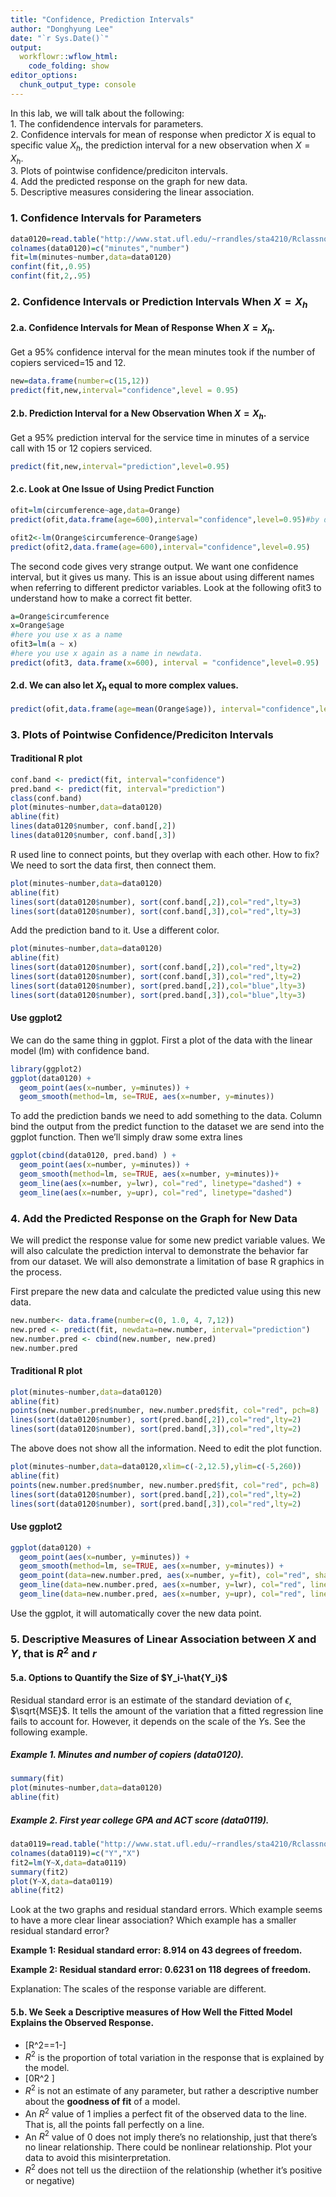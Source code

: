 ```yaml
---
title: "Confidence, Prediction Intervals"
author: "Donghyung Lee"
date: "`r Sys.Date()`"
output: 
  workflowr::wflow_html:
    code_folding: show
editor_options:
  chunk_output_type: console
---
```


In this lab, we will talk about the following: <br />
1. The confidendence intervals for parameters. <br />
2. Confidence intervals for mean of response when predictor $X$ is equal to specific value $X_h$, the prediction interval for a new observation when $X=X_h$. <br />
3. Plots of pointwise confidence/prediciton intervals. <br />
4. Add the predicted response on the graph for new data. <br />
5. Descriptive measures considering the linear association.

### 1. Confidence Intervals for Parameters
```r
data0120=read.table("http://www.stat.ufl.edu/~rrandles/sta4210/Rclassnotes/data/textdatasets/KutnerData/Chapter%20%201%20Data%20Sets/CH01PR20.txt")
colnames(data0120)=c("minutes","number")
fit=lm(minutes~number,data=data0120)
confint(fit,,0.95)
confint(fit,2,.95)
```

### 2. Confidence Intervals or Prediction Intervals When $X=X_h$
#### 2.a. Confidence Intervals for Mean of Response When $X=X_h$.
Get a 95\% confidence interval for the mean minutes took if the number of copiers serviced=15 and 12.
```r
new=data.frame(number=c(15,12))
predict(fit,new,interval="confidence",level = 0.95)
```

#### 2.b. Prediction Interval for a New Observation When $X=X_h$.
Get a 95\% prediction interval for the service time in minutes of a service call with 15 or 12 copiers serviced.
```r
predict(fit,new,interval="prediction",level=0.95)
```

#### 2.c. Look at One Issue of Using Predict Function
```r
ofit=lm(circumference~age,data=Orange)
predict(ofit,data.frame(age=600),interval="confidence",level=0.95)#by default is 95%

ofit2<-lm(Orange$circumference~Orange$age)
predict(ofit2,data.frame(age=600),interval="confidence",level=0.95)
```
The second code gives very strange output. We want one confidence interval, but it gives us many. This is an issue about using different names when referring to different predictor variables. Look at the following ofit3 to understand how to make a correct fit better.
```r
a=Orange$circumference
x=Orange$age
#here you use x as a name
ofit3=lm(a ~ x) 
#here you use x again as a name in newdata.
predict(ofit3, data.frame(x=600), interval = "confidence",level=0.95)
```
#### 2.d. We can also let $X_h$ equal to more complex values.
```r
predict(ofit,data.frame(age=mean(Orange$age)), interval="confidence",level=0.95)
```

### 3. Plots of Pointwise Confidence/Prediciton Intervals
#### Traditional R plot
```r
conf.band <- predict(fit, interval="confidence")
pred.band <- predict(fit, interval="prediction")
class(conf.band)
plot(minutes~number,data=data0120)
abline(fit)
lines(data0120$number, conf.band[,2])
lines(data0120$number, conf.band[,3])
```
R used line to connect points, but they overlap with each other. How to fix? We need to sort the data first, then connect them. 

```r
plot(minutes~number,data=data0120)
abline(fit)
lines(sort(data0120$number), sort(conf.band[,2]),col="red",lty=3)
lines(sort(data0120$number), sort(conf.band[,3]),col="red",lty=3)
```

Add the prediction band to it. Use a different color.
```r
plot(minutes~number,data=data0120)
abline(fit)
lines(sort(data0120$number), sort(conf.band[,2]),col="red",lty=2)
lines(sort(data0120$number), sort(conf.band[,3]),col="red",lty=2)
lines(sort(data0120$number), sort(pred.band[,2]),col="blue",lty=3)
lines(sort(data0120$number), sort(pred.band[,3]),col="blue",lty=3)
```

#### Use ggplot2
We can do the same thing in ggplot.
First a plot of the data with the linear model (lm) with confidence band.
```r
library(ggplot2)
ggplot(data0120) +
  geom_point(aes(x=number, y=minutes)) +
  geom_smooth(method=lm, se=TRUE, aes(x=number, y=minutes))
```

To add the prediction bands we need to add something to the data. Column bind the output from the predict function to the dataset we are send into the ggplot function.  Then we'll simply draw some extra lines

```r
ggplot(cbind(data0120, pred.band) ) +
  geom_point(aes(x=number, y=minutes)) +
  geom_smooth(method=lm, se=TRUE, aes(x=number, y=minutes))+
  geom_line(aes(x=number, y=lwr), col="red", linetype="dashed") +
  geom_line(aes(x=number, y=upr), col="red", linetype="dashed")
```

### 4. Add the Predicted Response on the Graph for New Data
We will predict the response value for some new predict variable values. We will also calculate the prediction interval to demonstrate the behavior far from our dataset. We will also demonstrate a limitation of base R graphics in the process.

First prepare the new data and calculate the predicted value using this new data.
```r
new.number<- data.frame(number=c(0, 1.0, 4, 7,12))
new.pred <- predict(fit, newdata=new.number, interval="prediction")
new.number.pred <- cbind(new.number, new.pred)
new.number.pred
```

#### Traditional R plot


```r
plot(minutes~number,data=data0120)
abline(fit)
points(new.number.pred$number, new.number.pred$fit, col="red", pch=8)
lines(sort(data0120$number), sort(pred.band[,2]),col="red",lty=2)
lines(sort(data0120$number), sort(pred.band[,3]),col="red",lty=2)
```

The above does not show all the information. Need to edit the plot function.
```r
plot(minutes~number,data=data0120,xlim=c(-2,12.5),ylim=c(-5,260))
abline(fit)
points(new.number.pred$number, new.number.pred$fit, col="red", pch=8)
lines(sort(data0120$number), sort(pred.band[,2]),col="red",lty=2)
lines(sort(data0120$number), sort(pred.band[,3]),col="red",lty=2)
```

#### Use ggplot2
```r
ggplot(data0120) +
  geom_point(aes(x=number, y=minutes)) +
  geom_smooth(method=lm, se=TRUE, aes(x=number, y=minutes)) +
  geom_point(data=new.number.pred, aes(x=number, y=fit), col="red", shape=8, size=2) + 
  geom_line(data=new.number.pred, aes(x=number, y=lwr), col="red", linetype="dashed") + 
  geom_line(data=new.number.pred, aes(x=number, y=upr), col="red", linetype="dashed") 
```

Use the ggplot, it will automatically cover the new data point.


### 5. Descriptive Measures of Linear Association between $X$ and $Y$, that is $R^2$ and $r$ 
#### 5.a. Options to Quantify the Size of $Y_i-\hat{Y_i}$ 
Residual standard error is an estimate of the standard deviation of $\epsilon$, $\sqrt{MSE}$. It tells the amount of the variation that a fitted regression line fails to account for. However, it depends on the scale of the $Y$s. See the following example.

##### Example 1. Minutes and number of copiers (data0120).
```r
summary(fit)
plot(minutes~number,data=data0120)
abline(fit)
```

##### Example 2. First year college GPA and ACT score (data0119).
```r
data0119=read.table("http://www.stat.ufl.edu/~rrandles/sta4210/Rclassnotes/data/textdatasets/KutnerData/Chapter%20%201%20Data%20Sets/CH01PR19.txt")
colnames(data0119)=c("Y","X")
fit2=lm(Y~X,data=data0119)
summary(fit2)
plot(Y~X,data=data0119)
abline(fit2)
```

Look at the two graphs and residual standard errors. Which example seems to have a more clear linear association? Which example has a smaller residual standard error?

**Example 1: Residual standard error: 8.914 on 43 degrees of freedom.**

**Example 2: Residual standard error: 0.6231 on 118 degrees of freedom.**

Explanation: The scales of the response variable are different. 

#### 5.b. We Seek a Descriptive measures of How Well the Fitted Model Explains the Observed Response. 
* \[R^2=\frac{SSR}{SST}=1-\frac{SSE}{SST}\]
* $R^2$ is the proportion of total variation in the response that is explained by the model. 
* \[0\leq R^2 \leq 1\]
* $R^2$ is not an estimate of any parameter, but rather a descriptive number about the **goodness of fit** of a model.
* An $R^2$ value of 1 implies a perfect fit of the observed data to the line. That is, all the points fall perfectly on a line.
* An $R^2$ value of 0 does not imply there's no relationship, just that there's no linear relationship. There could be nonlinear relationship. Plot your data to avoid this misinterpretation. 
* $R^2$ does not tell us the directiion of the relationship (whether it's positive or negative)
